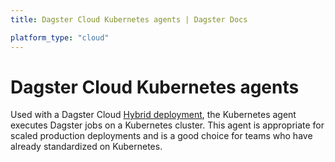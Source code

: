 ```yaml
---
title: Dagster Cloud Kubernetes agents | Dagster Docs

platform_type: "cloud"
---
```


# Dagster Cloud Kubernetes agents

Used with a Dagster Cloud [Hybrid deployment](/dagster-plus/deployment/hybrid), the Kubernetes agent executes Dagster jobs on a Kubernetes cluster. This agent is appropriate for scaled production deployments and is a good choice for teams who have already standardized on Kubernetes.

<ArticleList>
  <ArticleListItem
    title="Configuring and running a Kubernetes agent"
    href="/dagster-plus/deployment/agents/kubernetes/configuring-running-kubernetes-agent"
  ></ArticleListItem>
  <ArticleListItem
    title="Kubernetes agent configuration reference"
    href="/dagster-plus/deployment/agents/kubernetes/configuration-reference"
  ></ArticleListItem>
</ArticleList>
